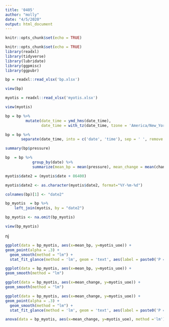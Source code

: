 ```yaml
---
title: '0405'
author: "molly"
date: "4/5/2020"
output: html_document
---
```


```r
knitr::opts_chunk$set(echo = TRUE)
```

```r
knitr::opts_chunk$set(echo = TRUE)
library(readxl)
library(tidyverse)
library(lubridate)
library(ggpmisc)
library(ggpubr)
```


```r
bp = readxl::read_xlsx('bp.xlsx')
```

```r
view(bp)
```


```r
myotis = readxl::read_xlsx('myotis.xlsx')
```

```r
view(myotis)
```


```r
bp = bp %>% 
         mutate(date_time = ymd_hms(date_time),
                date_time = with_tz(date_time, tzone = 'America/New_York'))
```

```r
bp = bp %>%
       separate(date_time, into = c('date', 'time'), sep = ' ', remove = FALSE)
```

```r
summary(bp$pressure)

```

```r
bp  = bp %>%
            group_by(date) %>%
            summarize(mean_bp = mean(pressure), mean_change = mean(change))
```


```r
myotis$date2 = (myotis$date + 86400)
```

```r
myotis$date2 <- as.character(myotis$date2, format="%Y-%m-%d")
```

```r
colnames(bp)[1] <- "date2"
```

```r
bp_myotis  = bp %>%
    left_join(myotis, by = "date2")
```

```r
bp_myotis <- na.omit(bp_myotis)
```

```r
view(bp_myotis)
```

nj
```r
ggplot(data = bp_myotis, aes(x=mean_bp, y=myotis_uoe)) + 
geom_point(alpha = .3) +
  geom_smooth(method = "lm") +
  stat_fit_glance(method = 'lm', geom = 'text', aes(label = paste0('P = ', round(..p.value.., 3))))
``` 

```r
ggplot(data = bp_myotis, aes(x=mean_bp, y=myotis_uoe)) + 
geom_smooth(method = "lm")
```

```r
ggplot(data = bp_myotis, aes(x=mean_change, y=myotis_uoe)) + 
geom_smooth(method = "lm")
```

```r
ggplot(data = bp_myotis, aes(x=mean_change, y=myotis_uoe)) + 
geom_point(alpha = .3) +
  geom_smooth(method = "lm") +
  stat_fit_glance(method = 'lm', geom = 'text', aes(label = paste0('P = ', round(..p.value.., 3))))
``` 

```r
anova(data = bp_myotis, aes(x=mean_change, y=myotis_uoe), method ='lm') 
```